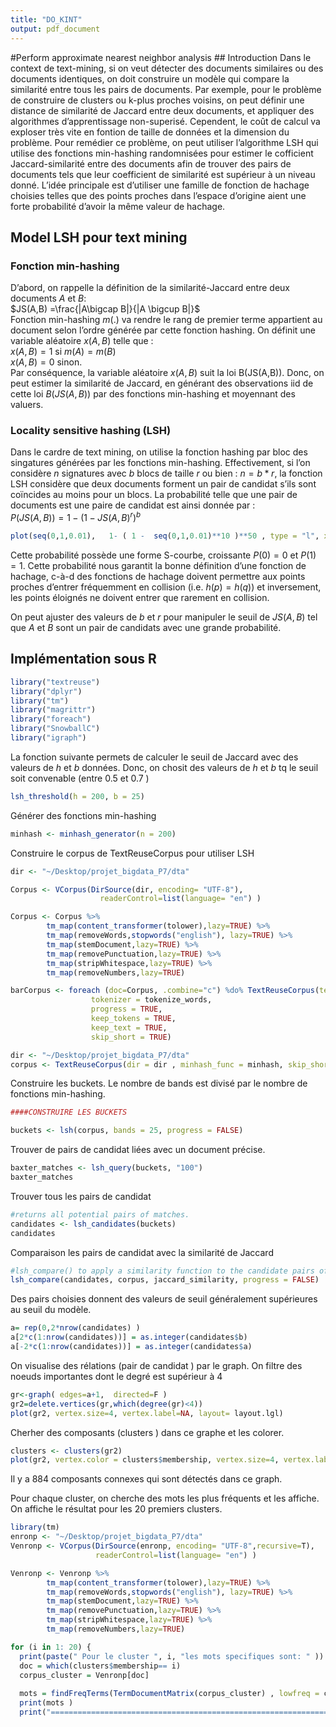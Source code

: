 ```yaml
---
title: "DO_KINT"
output: pdf_document
---
```


#Perform approximate nearest neighbor analysis
## Introduction
Dans le context de text-mining, si on veut détecter des documents similaires ou des documents identiques, on doit construire un modèle qui compare la similarité entre tous les pairs de documents. Par exemple, pour le problème de construire de clusters ou k-plus proches voisins, on peut définir une distance de similarité de Jaccard entre deux documents, et appliquer des algorithmes d'apprentissage non-superisé. Cependent, le coût de calcul va exploser très vite en fontion de taille de données et la dimension du problème. Pour remédier ce problème, on peut utiliser l'algorithme LSH qui utilise des fonctions min-hashing randomnisées pour estimer le cofficient Jaccard-similarité entre des documents afin de trouver des pairs de documents tels que leur coefficient de similarité est supérieur à un niveau donné. L'idée principale est d'utiliser une famille de fonction de hachage choisies telles que des points proches dans l'espace d'origine aient une forte probabilité d'avoir la même valeur de hachage.

## Model LSH pour text mining

### Fonction min-hashing

D'abord, on rappelle la définition de la similarité-Jaccard entre deux documents $A$ et $B$:  
$JS(A,B) =\frac{|A\bigcap B|}{|A \bigcup B|}$  
Fonction min-hashing $m(. )$ va rendre le rang de premier terme appartient au document selon l'ordre générée par cette fonction hashing. On définit une variable aléatoire $x(A,B)$ telle que :  
$x(A,B) = 1$ si $m(A) = m(B)$   
$x(A,B) =0$  sinon.   
Par conséquence, la variable aléatoire $x(A,B)$ suit la loi B(JS(A,B)). Donc, on peut estimer la similarité de Jaccard, en générant des observations iid de cette loi $B(JS(A,B))$ par des fonctions min-hashing et moyennant des valuers.  

### Locality sensitive hashing (LSH)
Dans le cardre de text mining, on utilise la fonction hashing par bloc des singatures générées par les fonctions min-hashing. Effectivement, si l'on considère $n$ signatures avec $b$ blocs de taille $r$ ou bien : $n= b*r$, la fonction LSH considère que deux documents forment un pair de candidat s'ils sont coïncides au moins pour un blocs. La probabilité telle que une pair de documents est une paire de candidat est ainsi donnée par :  
$P(JS(A,B)) = 1 - ( 1-JS(A,B)^{r} )^ b$  


```r
plot(seq(0,1,0.01),   1- ( 1 -  seq(0,1,0.01)**10 )**50 , type = "l", xlab = "JS(A,B)", ylab = "P(JS(A,B)) ", col="red" )

```

Cette  probabilité possède une forme S-courbe, croissante $P(0) = 0$ et $P(1) =1$. Cette probabilité nous garantit la bonne définition d'une fonction de hachage, c-à-d des fonctions de hachage doivent permettre aux points proches d'entrer fréquemment en collision (i.e. $h(p) = h(q)$) et inversement, les points éloignés ne doivent entrer que rarement en collision. 



On peut ajuster des valeurs de $b$ et $r$ pour manipuler le seuil de $JS(A,B)$ tel que $A$ et $B$ sont un pair de candidats avec une grande probabilité.

## Implémentation sous R 


```r
library("textreuse")
library("dplyr")
library("tm")
library("magrittr")
library("foreach")
library("SnowballC")
library("igraph")
```
La fonction suivante permets de calculer le seuil de Jaccard avec des valeurs de $h$ et $b$ données. 
Donc, on chosit des valeurs de $h$ et $b$ tq le seuil soit convenable (entre 0.5 et 0.7  )
```r
lsh_threshold(h = 200, b = 25)
```

Générer des fonctions min-hashing 

```r
minhash <- minhash_generator(n = 200)
```

Construire le corpus de TextReuseCorpus pour utiliser LSH

```r

dir <- "~/Desktop/projet_bigdata_P7/dta"

Corpus <- VCorpus(DirSource(dir, encoding= "UTF-8"), 
                    readerControl=list(language= "en") )   

Corpus <- Corpus %>%
        tm_map(content_transformer(tolower),lazy=TRUE) %>%
        tm_map(removeWords,stopwords("english"), lazy=TRUE) %>%
        tm_map(stemDocument,lazy=TRUE) %>% 
        tm_map(removePunctuation,lazy=TRUE) %>% 
        tm_map(stripWhitespace,lazy=TRUE) %>%
        tm_map(removeNumbers,lazy=TRUE)
```


```r

barCorpus <- foreach (doc=Corpus, .combine="c") %do% TextReuseCorpus(text=doc$content, 
                  tokenizer = tokenize_words,
                  progress = TRUE,
                  keep_tokens = TRUE,
                  keep_text = TRUE, 
                  skip_short = TRUE)

```


```r
dir <- "~/Desktop/projet_bigdata_P7/dta"
corpus <- TextReuseCorpus(dir = dir , minhash_func = minhash, skip_short = TRUE, n=10)
```

Construire les buckets. Le nombre de bands est divisé par le nombre de fonctions min-hashing.

```r
####CONSTRUIRE LES BUCKETS 

buckets <- lsh(corpus, bands = 25, progress = FALSE)
```



Trouver de pairs de candidat liées avec un document précise.
```r
baxter_matches <- lsh_query(buckets, "100")
baxter_matches
```


Trouver tous les pairs de candidat
```r
#returns all potential pairs of matches.
candidates <- lsh_candidates(buckets)
candidates
```



Comparaison les pairs de candidat avec la similarité de Jaccard
```r
#lsh_compare() to apply a similarity function to the candidate pairs of documents
lsh_compare(candidates, corpus, jaccard_similarity, progress = FALSE)
```

Des pairs choisies donnent des valeurs de seuil généralement supérieures au seuil du modèle.



```r
a= rep(0,2*nrow(candidates) )
a[2*c(1:nrow(candidates))] = as.integer(candidates$b)
a[-2*c(1:nrow(candidates))] = as.integer(candidates$a)
```


On visualise des rélations (pair de candidat ) par le graph. On filtre des noeuds importantes dont le degré est supérieur à $4$  
```r
gr<-graph( edges=a+1,  directed=F ) 
gr2=delete.vertices(gr,which(degree(gr)<4))
plot(gr2, vertex.size=4, vertex.label=NA, layout= layout.lgl) 

```


Cherher des composants (clusters ) dans ce graphe et les colorer.

```r
clusters <- clusters(gr2)
plot(gr2, vertex.color = clusters$membership, vertex.size=4, vertex.label=NA, layout= layout.lgl)
```
Il y a $884$ composants connexes qui sont détectés dans ce graph.

Pour chaque cluster, on cherche des mots les plus fréquents et les affiche. On affiche le résultat pour les $20$ premiers clusters.


```r
library(tm)
enronp <- "~/Desktop/projet_bigdata_P7/dta"
Venronp <- VCorpus(DirSource(enronp, encoding= "UTF-8",recursive=T),
                   readerControl=list(language= "en") ) 

Venronp <- Venronp %>%
        tm_map(content_transformer(tolower),lazy=TRUE) %>%
        tm_map(removeWords,stopwords("english"), lazy=TRUE) %>%
        tm_map(stemDocument,lazy=TRUE) %>% 
        tm_map(removePunctuation,lazy=TRUE) %>% 
        tm_map(stripWhitespace,lazy=TRUE) %>%
        tm_map(removeNumbers,lazy=TRUE)
```



```r
for (i in 1: 20) {
  print(paste(" Pour le cluster ", i, "les mots specifiques sont: " ))
  doc = which(clusters$membership== i)
  corpus_cluster = Venronp[doc]
  
  mots = findFreqTerms(TermDocumentMatrix(corpus_cluster) , lowfreq = clusters$csize[i]/2, highfreq = Inf)
  print(mots ) 
  print("==============================================================")}
```



